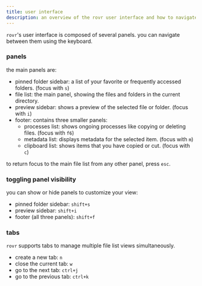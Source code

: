 ---
title: user interface
description: an overview of the rovr user interface and how to navigate it.
---

`rovr`'s user interface is composed of several panels. you can navigate between them using the keyboard.

### panels

the main panels are:

- pinned folder sidebar: a list of your favorite or frequently accessed folders. (focus with `s`)
- file list: the main panel, showing the files and folders in the current directory.
- preview sidebar: shows a preview of the selected file or folder. (focus with `i`)
- footer: contains three smaller panels:
  - processes list: shows ongoing processes like copying or deleting files. (focus with `f6`)
  - metadata list: displays metadata for the selected item. (focus with `m`)
  - clipboard list: shows items that you have copied or cut. (focus with `c`)

to return focus to the main file list from any other panel, press `esc`.

### toggling panel visibility

you can show or hide panels to customize your view:

- pinned folder sidebar: `shift+s`
- preview sidebar: `shift+i`
- footer (all three panels): `shift+f`

### tabs

`rovr` supports tabs to manage multiple file list views simultaneously.

- create a new tab: `n`
- close the current tab: `w`
- go to the next tab: `ctrl+j`
- go to the previous tab: `ctrl+k`

